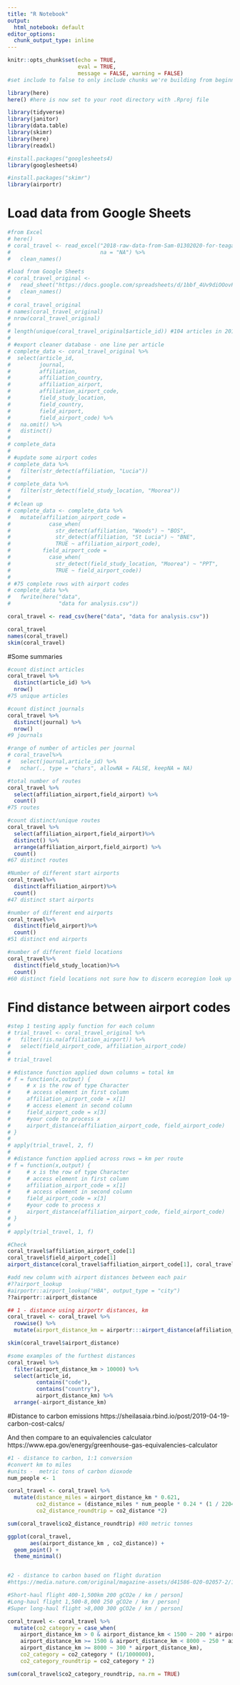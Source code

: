 ```yaml
---
title: "R Notebook"
output:
  html_notebook: default
editor_options:
  chunk_output_type: inline
---
```


```r
knitr::opts_chunk$set(echo = TRUE, 
                      eval = TRUE, 
                      message = FALSE, warning = FALSE)
#set include to false to only include chunks we're building from beginning

library(here)
here() #here is now set to your root directory with .Rproj file

library(tidyverse)
library(janitor)
library(data.table)
library(skimr)
library(here)
library(readxl)

#install.packages("googlesheets4)
library(googlesheets4)

#install.packages("skimr")
library(airportr)
```


# Load data from Google Sheets 

```r
#from Excel 
# here()
# coral_travel <- read_excel("2018-raw-data-from-Sam-01302020-for-teagan.xlsx",
#                            na = "NA") %>% 
#   clean_names()

#load from Google Sheets
# coral_travel_original <- 
#   read_sheet("https://docs.google.com/spreadsheets/d/1bbf_4Uv9diOOovP5iAgWFFdf-VZfSIkAqk_m0eH78a4/edit#gid=134456861") %>% 
#   clean_names()
#   
# coral_travel_original
# names(coral_travel_original)
# nrow(coral_travel_original)
# 
# length(unique(coral_travel_original$article_id)) #104 articles in 2018 
# 
# #export cleaner database - one line per article
# complete_data <- coral_travel_original %>% 
#  select(article_id, 
#         journal, 
#         affiliation, 
#         affiliation_country,
#         affiliation_airport, 
#         affiliation_airport_code, 
#         field_study_location, 
#         field_country, 
#         field_airport, 
#         field_airport_code) %>% 
#   na.omit() %>% 
#   distinct()
# 
# complete_data
# 
# #update some airport codes
# complete_data %>% 
#   filter(str_detect(affiliation, "Lucia"))
# 
# complete_data %>% 
#   filter(str_detect(field_study_location, "Moorea"))
# 
# #clean up
# complete_data <- complete_data %>% 
#   mutate(affiliation_airport_code = 
#            case_when(
#              str_detect(affiliation, "Woods") ~ "BOS", 
#              str_detect(affiliation, "St Lucia") ~ "BNE",
#              TRUE ~ affiliation_airport_code), 
#          field_airport_code = 
#            case_when(
#              str_detect(field_study_location, "Moorea") ~ "PPT", 
#              TRUE ~ field_airport_code))
# 
# #75 complete rows with airport codes
# complete_data %>% 
#   fwrite(here("data", 
#               "data for analysis.csv"))

coral_travel <- read_csv(here("data", "data for analysis.csv"))

coral_travel
names(coral_travel)
skim(coral_travel)
```


#Some summaries 

```r
#count distinct articles
coral_travel %>%
  distinct(article_id) %>% 
  nrow()
#75 unique articles

#count distinct journals
coral_travel %>%
  distinct(journal) %>% 
  nrow()
#9 journals

#range of number of articles per journal
# coral_travel%>%
#   select(journal,article_id) %>% 
#   nchar(., type = "chars", allowNA = FALSE, keepNA = NA)

#total number of routes
coral_travel %>%
  select(affiliation_airport,field_airport) %>%
  count()
#75 routes

#count distinct/unique routes
coral_travel %>%
  select(affiliation_airport,field_airport)%>%
  distinct() %>% 
  arrange(affiliation_airport,field_airport) %>% 
  count()
#67 distinct routes

#Number of different start airports
coral_travel%>%
  distinct(affiliation_airport)%>%
  count()
#47 distinct start airports

#number of different end airports
coral_travel%>%
  distinct(field_airport)%>%
  count()
#51 distinct end airports

#number of different field locations
coral_travel%>%
  distinct(field_study_location)%>%
  count()
#60 distinct field locations not sure how to discern ecoregion look up different package?

```


# Find distance between airport codes

```r
#step 1 testing apply function for each column
# trial_travel <- coral_travel_original %>% 
#   filter(!is.na(affiliation_airport)) %>%
#   select(field_airport_code, affiliation_airport_code)
# 
# trial_travel

# #distance function applied down columns = total km 
# f = function(x,output) {
#     # x is the row of type Character
#     # access element in first column
#     affiliation_airport_code = x[1]
#     # access element in second column
#     field_airport_code = x[3]
#     #your code to process x
#     airport_distance(affiliation_airport_code, field_airport_code)
# }
# 
# apply(trial_travel, 2, f)
# 
# #distance function applied across rows = km per route 
# f = function(x,output) {
#     # x is the row of type Character
#     # access element in first column
#     affiliation_airport_code = x[1]
#     # access element in second column
#     field_airport_code = x[3]
#     #your code to process x
#     airport_distance(affiliation_airport_code, field_airport_code)
# }
# 
# apply(trial_travel, 1, f) 

#Check 
coral_travel$affiliation_airport_code[1]
coral_travel$field_airport_code[1]
airport_distance(coral_travel$affiliation_airport_code[1], coral_travel$field_airport_code[1])

#add new column with airport distances between each pair
#??airport_lookup  
#airportr::airport_lookup("HBA", output_type = "city")
??airportr::airport_distance

## 1 - distance using airportr distances, km
coral_travel <- coral_travel %>% 
  rowwise() %>%  
  mutate(airport_distance_km = airportr:::airport_distance(affiliation_airport_code, field_airport_code)) #single route

skim(coral_travel$airport_distance)

#some examples of the furthest distances
coral_travel %>% 
  filter(airport_distance_km > 10000) %>% 
  select(article_id, 
         contains("code"), 
         contains("country"), 
         airport_distance_km) %>% 
  arrange(-airport_distance_km)
```
#Distance to carbon emissions
https://sheilasaia.rbind.io/post/2019-04-19-carbon-cost-calcs/

And then compare to an equivalencies calculator 
https://www.epa.gov/energy/greenhouse-gas-equivalencies-calculator

```r

#1 - distance to carbon, 1:1 conversion
#convert km to miles
#units -  metric tons of carbon dioxode
num_people <- 1

coral_travel <- coral_travel %>% 
  mutate(distance_miles = airport_distance_km * 0.621, 
         co2_distance = (distance_miles * num_people * 0.24 * (1 / 2204.62) * 1.891), 
         co2_distance_roundtrip = co2_distance *2)

sum(coral_travel$co2_distance_roundtrip) #80 metric tonnes

ggplot(coral_travel, 
       aes(airport_distance_km , co2_distance)) + 
  geom_point() + 
  theme_minimal()


#2 - distance to carbon based on flight duration
#https://media.nature.com/original/magazine-assets/d41586-020-02057-2/18168996

#Short-haul flight 400-1,500km 200 gCO2e / km / person]
#Long-haul flight 1,500-8,000 250 gCO2e / km / person] 
#Super long-haul flight >8,000 300 gCO2e / km / person]

coral_travel <- coral_travel %>% 
  mutate(co2_category = case_when(
    airport_distance_km > 0 & airport_distance_km < 1500 ~ 200 * airport_distance_km, 
    airport_distance_km >= 1500 & airport_distance_km < 8000 ~ 250 * airport_distance_km, 
    airport_distance_km >= 8000 ~ 300 * airport_distance_km), 
    co2_category = co2_category * (1/1000000), 
    co2_category_roundtrip = co2_category * 2)

sum(coral_travel$co2_category_roundtrip, na.rm = TRUE)
  

```